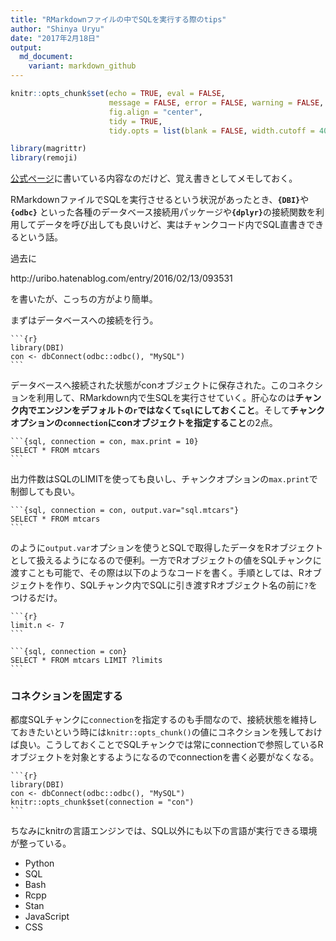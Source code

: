 ```yaml
---
title: "RMarkdownファイルの中でSQLを実行する際のtips" 
author: "Shinya Uryu"
date: "2017年2月18日"
output: 
  md_document:
    variant: markdown_github
---
```


```r
knitr::opts_chunk$set(echo = TRUE, eval = FALSE, 
                      message = FALSE, error = FALSE, warning = FALSE,
                      fig.align = "center",
                      tidy = TRUE,
                      tidy.opts = list(blank = FALSE, width.cutoff = 40))
```

```r
library(magrittr)
library(remoji)
```

[公式ページ](http://rmarkdown.rstudio.com/authoring_knitr_engines.html)に書いている内容なのだけど、覚え書きとしてメモしておく。

RMarkdownファイルでSQLを実行させるという状況があったとき、**`{DBI}`**や**`{odbc}`**
といった各種のデータベース接続用パッケージや**`{dplyr}`**の接続関数を利用してデータを呼び出しても良いけど、実はチャンクコード内でSQL直書きできるという話。

過去に

http://uribo.hatenablog.com/entry/2016/02/13/093531

を書いたが、こっちの方がより簡単。

まずはデータベースへの接続を行う。

<pre class="markdown"><code>&#96;&#96;&#96;{r}
library(DBI)
con <- dbConnect(odbc::odbc(), "MySQL")
&#96;&#96;&#96;
</code></pre>

データベースへ接続された状態がconオブジェクトに保存された。このコネクションを利用して、RMarkdown内で生SQLを実行させていく。肝心なのは**チャンク内でエンジンをデフォルトの`r`ではなくて`sql`にしておくこと**。そして**チャンクオプションの`connection`にconオブジェクトを指定すること**の2点。

<pre class="markdown"><code>&#96;&#96;&#96;{sql, connection = con, max.print = 10}
SELECT * FROM mtcars
&#96;&#96;&#96;
</code></pre>

出力件数はSQLのLIMITを使っても良いし、チャンクオプションの`max.print`で制御しても良い。

<pre class="markdown"><code>&#96;&#96;&#96;{sql, connection = con, output.var="sql.mtcars"}
SELECT * FROM mtcars
&#96;&#96;&#96;
</code></pre>

のように`output.var`オプションを使うとSQLで取得したデータをRオブジェクトとして扱えるようになるので便利。一方でRオブジェクトの値をSQLチャンクに渡すことも可能で、その際は以下のようなコードを書く。手順としては、Rオブジェクトを作り、SQLチャンク内でSQLに引き渡すRオブジェクト名の前に`?`をつけるだけ。

<pre class="markdown"><code>&#96;&#96;&#96;{r}
limit.n <- 7
&#96;&#96;&#96;
</code></pre>

<pre class="markdown"><code>&#96;&#96;&#96;{sql, connection = con}
SELECT * FROM mtcars LIMIT ?limits
&#96;&#96;&#96;
</code></pre>

### コネクションを固定する

都度SQLチャンクに`connection`を指定するのも手間なので、接続状態を維持しておきたいという時には`knitr::opts_chunk()`の値にコネクションを残しておけば良い。こうしておくことでSQLチャンクでは常にconnectionで参照しているRオブジェクトを対象とするようになるのでconnectionを書く必要がなくなる。

<pre class="markdown"><code>&#96;&#96;&#96;{r}
library(DBI)
con <- dbConnect(odbc::odbc(), "MySQL")
knitr::opts_chunk$set(connection = "con")
&#96;&#96;&#96;
</code></pre>

ちなみにknitrの言語エンジンでは、SQL以外にも以下の言語が実行できる環境が整っている。

- Python
- SQL
- Bash
- Rcpp
- Stan
- JavaScript
- CSS
